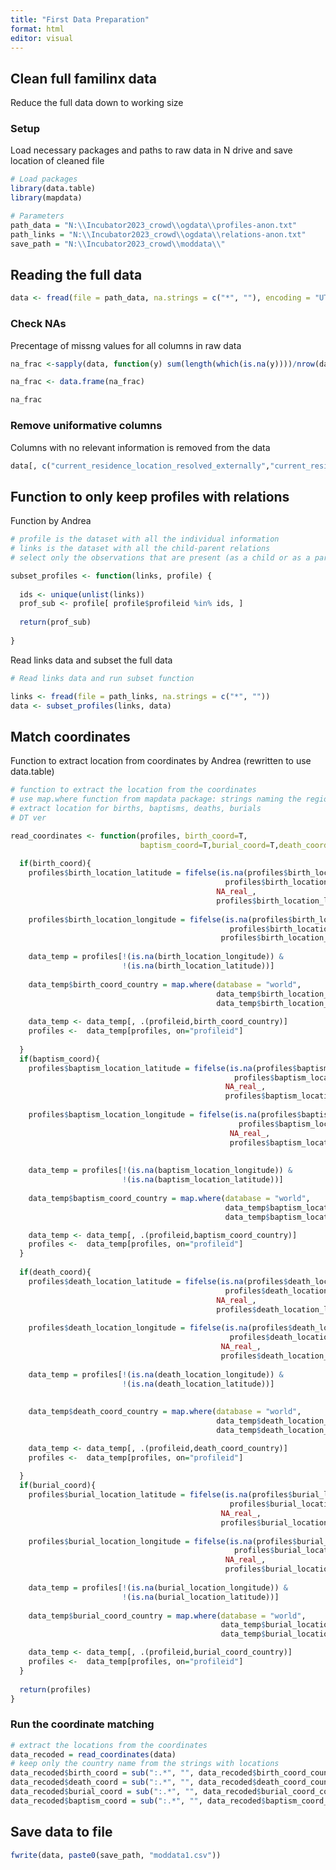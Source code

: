 ```yaml
---
title: "First Data Preparation"
format: html
editor: visual
---
```


## Clean full familinx data

Reduce the full data down to working size

### Setup

Load necessary packages and paths to raw data in N drive and save location of
cleaned file

```r

# Load packages
library(data.table)
library(mapdata)

# Parameters
path_data = "N:\\Incubator2023_crowd\\ogdata\\profiles-anon.txt"
path_links = "N:\\Incubator2023_crowd\\ogdata\\relations-anon.txt"
save_path = "N:\\Incubator2023_crowd\\moddata\\"

```

## Reading the full data


```r

data <- fread(file = path_data, na.strings = c("*", ""), encoding = "UTF-8")

```
### Check NAs

Precentage of missng values for all columns in raw data

```r

na_frac <-sapply(data, function(y) sum(length(which(is.na(y))))/nrow(data)*100)

na_frac <- data.frame(na_frac)

na_frac

```

### Remove uniformative columns

Columns with no relevant information is removed from the data

```r

data[, c("current_residence_location_resolved_externally","current_residence_resolved_extern_confidence", "current_residence_resolved_extern_type", "birth_date_circa", "birth_location_resolved_externally", "birth_location_resolved_extern_confidence", "birth_location_resolved_extern_type", "death_date_circa", "death_location_resolved_externally", "death_location_resolved_extern_confidence", "death_location_resolved_extern_type", "burial_date_circa", "burial_location_resolved_externally", "burial_location_resolved_extern_confidence", "burial_location_resolved_extern_type", "baptism_date_circa", "baptism_location_resolved_externally", "baptism_location_resolved_extern_confidence",  "baptism_location_resolved_extern_type","cause_of_death"):=NULL] 

```

## Function to only keep profiles with relations

Function by Andrea

```r

# profile is the dataset with all the individual information
# links is the dataset with all the child-parent relations 
# select only the observations that are present (as a child or as a parent) in the links dataset

subset_profiles <- function(links, profile) {
  
  ids <- unique(unlist(links))
  prof_sub <- profile[ profile$profileid %in% ids, ]
  
  return(prof_sub)
  
}

```

Read links data and subset the full data

```r

# Read links data and run subset function

links <- fread(file = path_links, na.strings = c("*", ""))
data <- subset_profiles(links, data)

```

## Match coordinates

Function to extract location from coordinates by Andrea (rewritten to use data.table)

```r

# function to extract the location from the coordinates
# use map.where function from mapdata package: strings naming the region identified by the coordinates
# extract location for births, baptisms, deaths, burials
# DT ver

read_coordinates <- function(profiles, birth_coord=T,
                             baptism_coord=T,burial_coord=T,death_coord=T){
  
  if(birth_coord){
    profiles$birth_location_latitude = fifelse(is.na(profiles$birth_location_longitude) |
                                                profiles$birth_location_latitude==0,
                                              NA_real_,
                                              profiles$birth_location_latitude)
    
    profiles$birth_location_longitude = fifelse(is.na(profiles$birth_location_latitude) |
                                                 profiles$birth_location_longitude==0,NA_real_,
                                               profiles$birth_location_longitude)
    
    data_temp = profiles[!(is.na(birth_location_longitude)) &
                         !(is.na(birth_location_latitude))]
    
    data_temp$birth_coord_country = map.where(database = "world",
                                              data_temp$birth_location_longitude,
                                              data_temp$birth_location_latitude)
    
    data_temp <- data_temp[, .(profileid,birth_coord_country)]
    profiles <-  data_temp[profiles, on="profileid"]
    
  }
  if(baptism_coord){
    profiles$baptism_location_latitude = fifelse(is.na(profiles$baptism_location_longitude) |
                                                  profiles$baptism_location_latitude==0,
                                                NA_real_,
                                                profiles$baptism_location_latitude)
    
    profiles$baptism_location_longitude = fifelse(is.na(profiles$baptism_location_latitude) |
                                                   profiles$baptism_location_longitude==0,
                                                 NA_real_,
                                                 profiles$baptism_location_longitude)
    
    
    data_temp = profiles[!(is.na(baptism_location_longitude)) &
                         !(is.na(baptism_location_latitude))]
    
    data_temp$baptism_coord_country = map.where(database = "world",
                                                data_temp$baptism_location_longitude,
                                                data_temp$baptism_location_latitude)

    data_temp <- data_temp[, .(profileid,baptism_coord_country)]
    profiles <-  data_temp[profiles, on="profileid"]
  }
  
  if(death_coord){
    profiles$death_location_latitude = fifelse(is.na(profiles$death_location_longitude) |
                                                profiles$death_location_latitude==0,
                                              NA_real_,
                                              profiles$death_location_latitude)
    
    profiles$death_location_longitude = fifelse(is.na(profiles$death_location_latitude) |
                                                 profiles$death_location_longitude==0,
                                               NA_real_,
                                               profiles$death_location_longitude)
    
    data_temp = profiles[!(is.na(death_location_longitude)) &
                         !(is.na(death_location_latitude))]
  
    
    data_temp$death_coord_country = map.where(database = "world",
                                              data_temp$death_location_longitude,
                                              data_temp$death_location_latitude)

    data_temp <- data_temp[, .(profileid,death_coord_country)]
    profiles <-  data_temp[profiles, on="profileid"]
    
  }
  if(burial_coord){
    profiles$burial_location_latitude = fifelse(is.na(profiles$burial_location_longitude) |
                                                 profiles$burial_location_latitude==0,
                                               NA_real_,
                                               profiles$burial_location_latitude)
    
    profiles$burial_location_longitude = fifelse(is.na(profiles$burial_location_latitude) |
                                                  profiles$burial_location_longitude==0,
                                                NA_real_,
                                                profiles$burial_location_longitude)
    
    data_temp = profiles[!(is.na(burial_location_longitude)) &
                         !(is.na(burial_location_latitude))]
    
    data_temp$burial_coord_country = map.where(database = "world",
                                               data_temp$burial_location_longitude,
                                               data_temp$burial_location_latitude)

    data_temp <- data_temp[, .(profileid,burial_coord_country)]
    profiles <-  data_temp[profiles, on="profileid"]
  }
    
  return(profiles)
}

```

### Run the coordinate matching

```r

# extract the locations from the coordinates 
data_recoded = read_coordinates(data)
# keep only the country name from the strings with locations
data_recoded$birth_coord = sub(":.*", "", data_recoded$birth_coord_country)
data_recoded$death_coord = sub(":.*", "", data_recoded$death_coord_country)
data_recoded$burial_coord = sub(":.*", "", data_recoded$burial_coord_country)
data_recoded$baptism_coord = sub(":.*", "", data_recoded$baptism_coord_country)

```

## Save data to file

```r

fwrite(data, paste0(save_path, "moddata1.csv"))

```
